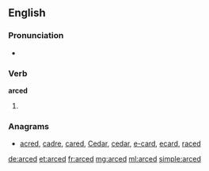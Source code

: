 ==English==

===Pronunciation===
* {{IPA|/ɑːkt/}}

===Verb===
'''arced'''

# {{past of|arc}}

===Anagrams===
* [[acred#English|acred]], [[cadre#English|cadre]], [[cared#English|cared]], [[Cedar#English|Cedar]], [[cedar#English|cedar]], [[e-card#English|e-card]], [[ecard#English|ecard]], [[raced#English|raced]]

[[de:arced]]
[[et:arced]]
[[fr:arced]]
[[mg:arced]]
[[ml:arced]]
[[simple:arced]]
